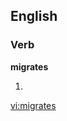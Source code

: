 
==English==

===Verb===
'''migrates'''

# {{third-person singular of|[[migrate]]}}

[[vi:migrates]]